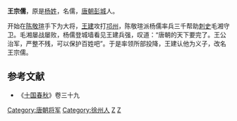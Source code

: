 '''王宗儒'''，原是[[杨姓|杨姓]]，名儒，[[唐朝|唐朝]][[彭城|彭城]]人。

开始在[[陈敬瑄|陈敬瑄]]手下为大将，[[前蜀高祖|王建]]攻打[[邛州|邛州]]，陈敬瑄派杨儒率兵三千帮助[[刺史|刺史]]毛湘守卫。毛湘屡战屡败，杨儒登城墙看见王建兵强，叹道：“唐朝的天下要完了。王公治军，严整不残，可以保护百姓吧”。于是率领所部投降，王建认他为义子，改名王宗儒。
==参考文献==
*《[[十国春秋|十国春秋]]》卷三十九
{{DEFAULTSORT:W}}
[[Category:唐朝将军|Category:唐朝将军]]
[[Category:徐州人|Category:徐州人]]
[[Category:杨姓|Z]]
[[Category:王姓|Z]]